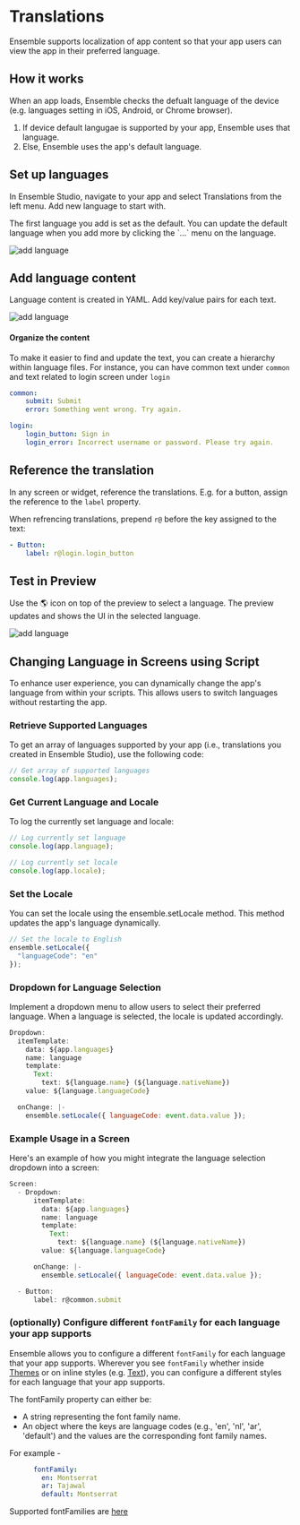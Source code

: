 
# Translations

Ensemble supports localization of app content so that your app users can view the app in their preferred language.

## How it works

When an app loads, Ensemble checks the defualt language of the device (e.g. languages setting in iOS, Android, or Chrome browser). 

1. If device default langugae is supported by your app, Ensemble uses that language.
2. Else, Ensemble uses the app's default language.

## Set up languages

In Ensemble Studio, navigate to your app and select Translations from the left menu. Add new language to start with.

<Callout type="info">
  The first language you add is set as the default. You can update the default language when you add more by clicking the `...` menu on the language.
</Callout>


![add language](/images/translations/add-language.png)

## Add language content

Language content is created in YAML. Add key/value pairs for each text.

![add language](/images/translations/add-language-content.png)

#### Organize the content

To make it easier to find and update the text, you can create a hierarchy within language files. For instance, you can have common text under `common` and text related to login screen under `login`

```yaml
common:
    submit: Submit
    error: Something went wrong. Try again.

login:
    login_button: Sign in
    login_error: Incorrect username or password. Please try again.

```


## Reference the translation

In any screen or widget, reference the translations. E.g. for a button, assign the reference to the `label` property.

When refrencing translations, prepend `r@` before the key assigned to the text:


```yaml
- Button:
    label: r@login.login_button
```


## Test in Preview

Use the 🌎 icon on top of the preview to select a language. The preview updates and shows the UI in the selected language.

![add language](/images/translations/test-language.png)


## Changing Language in Screens using Script

To enhance user experience, you can dynamically change the app's language from within your scripts. This allows users to switch languages without restarting the app.

### Retrieve Supported Languages

To get an array of languages supported by your app (i.e., translations you created in Ensemble Studio), use the following code:

```javascript
// Get array of supported languages
console.log(app.languages);
```

### Get Current Language and Locale
To log the currently set language and locale:

```javascript
// Log currently set language
console.log(app.language);

// Log currently set locale
console.log(app.locale);
```

### Set the Locale
You can set the locale using the ensemble.setLocale method. This method updates the app's language dynamically.

```javascript
// Set the locale to English
ensemble.setLocale({
  "languageCode": "en"
});
```

### Dropdown for Language Selection
Implement a dropdown menu to allow users to select their preferred language. When a language is selected, the locale is updated accordingly.

```javascript
Dropdown:
  itemTemplate:
    data: ${app.languages}
    name: language
    template:
      Text:
        text: ${language.name} (${language.nativeName})
    value: ${language.languageCode}

  onChange: |-
    ensemble.setLocale({ languageCode: event.data.value });
```

### Example Usage in a Screen
Here's an example of how you might integrate the language selection dropdown into a screen:

```javascript
Screen:
  - Dropdown:
      itemTemplate:
        data: ${app.languages}
        name: language
        template:
          Text:
            text: ${language.name} (${language.nativeName})
        value: ${language.languageCode}

      onChange: |-
        ensemble.setLocale({ languageCode: event.data.value });

  - Button:
      label: r@common.submit
```
### (optionally) Configure different `fontFamily` for each language your app supports
Ensemble allows you to configure a different `fontFamily` for each language that your app supports. Wherever you see `fontFamily` whether inside [Themes](https://docs.ensembleui.com/theme-and-styling/theme) or on inline styles (e.g. [Text](https://docs.ensembleui.com/widgets/types#textstyle)), you can configure a different styles for each language that your app supports. 

The fontFamily property can either be:
- A string representing the font family name.
- An object where the keys are language codes (e.g., 'en', 'nl', 'ar', 'default') and the values are the corresponding font family names.

For example - 
```yaml
      fontFamily:
        en: Montserrat
        ar: Tajawal
        default: Montserrat
```

Supported fontFamilies are [here](https://github.com/material-foundation/flutter-packages/blob/main/packages/google_fonts/generator/families_supported)



